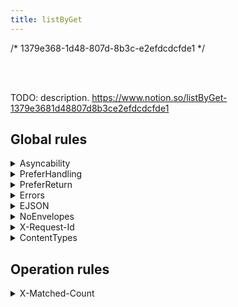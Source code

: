 ```yaml
---
title: listByGet
---
```



/* 1379e368-1d48-807d-8b3c-e2efdcdcfde1 */

<Badge text="GET" variant="success" /> <Badge text="POST" variant="note" />






<br/><br/>

TODO: description. <a href="https://www.notion.so/listByGet-1379e3681d48807d8b3ce2efdcdcfde1">https://www.notion.so/listByGet-1379e3681d48807d8b3ce2efdcdcfde1</a>

## Global rules

<details>
<summary>Asyncability</summary>
<Tabs>
<TabItem label="Request">

  |  |  |
  | --- | --- |
  | Header | <ul><li>`Expect` <Badge text="SHOULD" variant="caution" size="small" /> **be** nothing **if** if the client supports only sync operations <br/><em>Default scenario</em></li></ul> |
  | Header | <ul><li>`Expect` <Badge text="MUST" variant="danger" size="small" /> **be** 202-accepted **if** if the client supports only async operations </li></ul> |
  | Header | <ul><li>`Prefer` <Badge text="MUST" variant="danger" size="small" /> **be** respond-async **if** if the client supports both sync and async operations </li></ul> |
  | Header | <ul><li>`WebHook-Request-Callback` <Badge text="MUST" variant="danger" size="small" /> **be** webhook URL **if** if the client is able to specify a callback endpoint (a “webhook”) <br/><em>Webhook callbacks</em></li></ul> |
  | Header | <ul><li>`WebHook-Error-Callback` <Badge text="MAY" variant="success" size="small" /> **be** webhook URL **if** if the client is able to specify a callback endpoint (a “webhook”) <br/><em>Webhook callbacks</em></li></ul> |

</TabItem>

<TabItem label="Response">

  |  |  |
  | --- | --- |
  | Status | <ul><li>`code` <Badge text="MUST" variant="danger" size="small" /> **be** 200 | 204 **if** if a server only support synchronous operations <br/><em>Default scenario</em></li></ul> |

  | Status | <ul><li>`code` <Badge text="MAY" variant="success" size="small" /> **be** 417 **if** if a server only support synchronous operations + if a client sends an Expect: 202-Accepted header </li></ul> |

  | Status | <ul><li>`code` <Badge text="MUST" variant="danger" size="small" /> **be** 417 **if** if a server supports only async operations + if client is sync-only </li></ul> |

  | Status | <ul><li>`code` <Badge text="MUST" variant="danger" size="small" /> **be** 202 **if** if a server supports async operations + if a client sends an Expect: 202-Accepted header </li></ul> |

  | Header | <ul><li>`Location` <Badge text="MUST" variant="danger" size="small" /> **be** operation result URL **if** if a server supports async operations + if a client sends an Expect: 202-Accepted header </li></ul> |

  | Status | <ul><li>`code` <Badge text="MUST" variant="danger" size="small" /> **be** 425 **if** fi the operation endpoint is not yet available (still running) <br/><em>Recurrent polling</em></li></ul> |

  | Status | <ul><li>`code` <Badge text="MUST" variant="danger" size="small" /> **be** 200 **if** if the operation endpoint is ready and the operation was successful <br/><em>Recurrent polling</em></li></ul> |

  | Status | <ul><li>`code` <Badge text="MUST" variant="danger" size="small" /> **be** 500 **if** if the operation endpoint is ready but the operation was failed <br/><em>Recurrent polling</em></li></ul> |

  | Body | <ul><li>`error` <Badge text="MUST" variant="danger" size="small" /> **exists** **if** if the operation endpoint is ready but the operation was failed <br/><em>Recurrent polling</em></li></ul> |

</TabItem>
</Tabs>
</details>
<details>
<summary>PreferHandling</summary>
<Tabs>
<TabItem label="Request">

  |  |  |
  | --- | --- |
  | Header | <ul><li>`Prefer` <Badge text="SHOULD" variant="caution" size="small" /> **be** handling=lenient **if** in case of the client is explicitly lenient to optional validation rules </li></ul> |
  | Header | <ul><li>`Prefer` <Badge text="SHOULD" variant="caution" size="small" /> **be** handling=strict **if** in case of the client is strict to optional validation rules </li></ul> |

</TabItem>


</Tabs>
</details>
<details>
<summary>PreferReturn</summary>
<Tabs>
<TabItem label="Request">

  |  |  |
  | --- | --- |
  | Header | <ul><li>`Prefer` <Badge text="SHOULD" variant="caution" size="small" /> **be** return=minimal **if** if the client prefer just the operation status </li></ul> |
  | Header | <ul><li>`Prefer` <Badge text="SHOULD" variant="caution" size="small" /> **be** return=representation **if** if the client prefer the result document(s) which the operation was applied <br/><em>Default if ommited</em></li></ul> |

</TabItem>

<TabItem label="Response">

  |  |  |
  | --- | --- |
  | Status | <ul><li>`code` <Badge text="MUST" variant="danger" size="small" /> **be** 200 **if** if the client sent Prefer: return=representation </li></ul> |

  | Status | <ul><li>`code` <Badge text="MUST" variant="danger" size="small" /> **be** 204 **if** if the client sent Prefer: return=minimal </li></ul> |

  | Header | <ul><li>`Content-Location` <Badge text="MUST" variant="danger" size="small" /> **be** getByGetWithId(id) **if** if the client sent Prefer: return=representation </li></ul> |

  | Header | <ul><li>`Location` <Badge text="MUST" variant="danger" size="small" /> **be** getByGetWithId(id) **if** if the client sent Prefer: return=minimal </li></ul> |

</TabItem>
</Tabs>
</details>
<details>
<summary>Errors</summary>
<Tabs>


<TabItem label="Response">

  |  |  |
  | --- | --- |
  | Status | <ul><li>`code` <Badge text="MUST" variant="danger" size="small" /> **be** >399  </li></ul> |

  | Body | <ul><li>`code` <Badge text="SHOULD" variant="caution" size="small" /> **be** unique code  </li></ul> |

  | Body | <ul><li>`description` <Badge text="SHOULD" variant="caution" size="small" /> **exists**  </li></ul> |

  | Body | <ul><li>`[other]` <Badge text="MAY" variant="success" size="small" /> **be** help info  </li></ul> |

</TabItem>
</Tabs>
</details>
<details>
<summary>EJSON</summary>
<Tabs>
<TabItem label="Request">

  |  |  |
  | --- | --- |
  | Header | <ul><li>`Content-Type` <Badge text="SHOULD" variant="caution" size="small" /> **be** application/vnd.ejson+json  </li></ul> |
  | Body | <ul><li>`` <Badge text="SHOULD" variant="caution" size="small" /> **be** EJSON serialized  </li></ul> |

</TabItem>

<TabItem label="Response">

  |  |  |
  | --- | --- |
  | Body | <ul><li>`` <Badge text="SHOULD" variant="caution" size="small" /> **be** EJSON serialized  </li></ul> |

  | Header | <ul><li>`Content-Type` <Badge text="SHOULD" variant="caution" size="small" /> **be** application/vnd.ejson+json  </li></ul> |

</TabItem>
</Tabs>
</details>
<details>
<summary>NoEnvelopes</summary>
<Tabs>
<TabItem label="Request">

  |  |  |
  | --- | --- |
  | Body | <ul><li>`` <Badge text="MUST" variant="danger" size="small" /> **be** unenveloped resource  </li></ul> |

</TabItem>

<TabItem label="Response">

  |  |  |
  | --- | --- |
  | Body | <ul><li>`` <Badge text="MUST" variant="danger" size="small" /> **be** unenveloped resource  </li></ul> |

</TabItem>
</Tabs>
</details>
<details>
<summary>X-Request-Id</summary>
<Tabs>


<TabItem label="Response">

  |  |  |
  | --- | --- |
  | Header | <ul><li>`X-Request-Id` <Badge text="SHOULD" variant="caution" size="small" /> **be** new uuid-hex   <br/><em>a fresh new uuid-hex generated by the API server</em></li></ul> |

</TabItem>
</Tabs>
</details>
<details>
<summary>ContentTypes</summary>
<Tabs>
<TabItem label="Request">

  |  |  |
  | --- | --- |
  | Header | <ul><li>`Accept` <Badge text="MUST" variant="danger" size="small" /> **exists**  </li></ul> |

</TabItem>

<TabItem label="Response">

  |  |  |
  | --- | --- |
  | Header | <ul><li>`Content-Type` <Badge text="MUST" variant="danger" size="small" /> **exists**  </li></ul> |

  | Status | <ul><li>`code` <Badge text="MUST" variant="danger" size="small" /> **be** 406 **if** if the Content-Type not matches the Accept request header </li></ul> |

</TabItem>
</Tabs>
</details>

## Operation rules

<details>
<summary>X-Matched-Count</summary>
<Tabs>



</Tabs>
</details>
